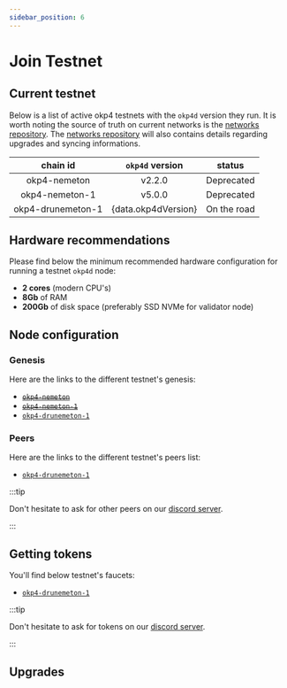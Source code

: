 ```yaml
---
sidebar_position: 6
---
```


# Join Testnet

## Current testnet

Below is a list of active okp4 testnets with the `okp4d` version they run. It is worth noting the source of truth on current networks is the [networks repository](https://github.com/okp4/networks).
The [networks repository](https://github.com/okp4/networks) will also contains details regarding upgrades and syncing informations.

<table>
  <thead>
    <tr>
      <th align="center">chain id</th>
      <th align="center">
        <code>okp4d</code> version
      </th>
      <th align="center">status</th>
    </tr>
  </thead>
  <tbody>
    <tr>
      <td align="center" style={{textDecoration: "line-through"}}>okp4-nemeton</td>
      <td align="center">v2.2.0</td>
      <td align="center">Deprecated</td>
    </tr>
    <tr>
      <td align="center">okp4-nemeton-1</td>
      <td align="center">v5.0.0</td>
      <td align="center">Deprecated</td>
    </tr>
    <tr>
      <td align="center">okp4-drunemeton-1</td>
      <td align="center">{data.okp4dVersion}</td>
      <td align="center">On the road</td>
    </tr>
  </tbody>
</table>

## Hardware recommendations

Please find below the minimum recommended hardware configuration for running a testnet `okp4d` node:

- **2 cores** (modern CPU's)
- **8Gb** of RAM
- **200Gb** of disk space (preferably SSD NVMe for validator node)

## Node configuration

### Genesis

Here are the links to the different testnet's genesis:

- ~~[`okp4-nemeton`](https://raw.githubusercontent.com/okp4/networks/main/chains/nemeton/genesis.json)~~
- ~~[`okp4-nemeton-1`](https://raw.githubusercontent.com/okp4/networks/main/chains/nemeton-1/genesis.json)~~
- [`okp4-drunemeton-1`](https://raw.githubusercontent.com/okp4/networks/main/chains/drunemeton-1/genesis.json)

### Peers

Here are the links to the different testnet's peers list:

- [`okp4-drunemeton-1`](https://raw.githubusercontent.com/okp4/networks/main/chains/drunemeton-1/peers.txt)

:::tip

Don't hesitate to ask for other peers on our [discord server](https://discord.gg/okp4).

:::

## Getting tokens

You'll find below testnet's faucets:

- [`okp4-drunemeton-1`](https://faucet.okp4.network)

:::tip

Don't hesitate to ask for tokens on our [discord server](https://discord.gg/okp4).

:::

## Upgrades
